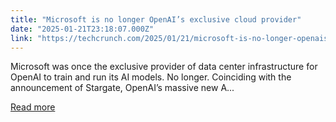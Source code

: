 ```yaml
---
title: "Microsoft is no longer OpenAI’s exclusive cloud provider"
date: "2025-01-21T23:18:07.000Z"
link: "https://techcrunch.com/2025/01/21/microsoft-is-no-longer-openais-exclusive-cloud-provider/"
---
```


Microsoft was once the exclusive provider of data center infrastructure for OpenAI to train and run its AI models. No longer. Coinciding with the announcement of Stargate, OpenAI&#8217;s massive new A...

[Read more](https://techcrunch.com/2025/01/21/microsoft-is-no-longer-openais-exclusive-cloud-provider/)
